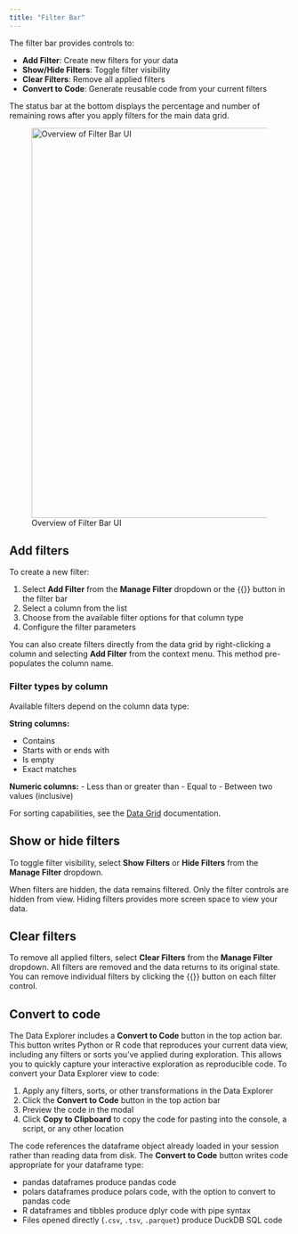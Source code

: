 ```yaml
---
title: "Filter Bar"
---
```


The filter bar provides controls to:

- **Add Filter**: Create new filters for your data
- **Show/Hide Filters**: Toggle filter visibility 
- **Clear Filters**: Remove all applied filters
- **Convert to Code**: Generate reusable code from your current filters

The status bar at the bottom displays the percentage and number of remaining rows after you apply filters for the main data grid.

![Overview of Filter Bar UI](images/data-explorer-filter-ui.png){width=700 fig-alt="Data explorer with active filters: 'year = 2013' and 'month >= 2.' Displays 309,772 rows of data across 19 columns. Options visible include 'Add Filter', 'Hide Filters', 'Clear Filters', 'Clear Column Sorting', and 'Convert to Code'. A summary below indicates a large data set."}

## Add filters

To create a new filter:

1. Select **Add Filter** from the **Manage Filter** dropdown or the {{<fa plus>}} button in the filter bar
2. Select a column from the list
3. Choose from the available filter options for that column type
4. Configure the filter parameters

You can also create filters directly from the data grid by right-clicking a column and selecting **Add Filter** from the context menu. This method pre-populates the column name.

### Filter types by column

Available filters depend on the column data type:

**String columns:**

- Contains
- Starts with or ends with  
- Is empty
- Exact matches

**Numeric columns:**
- Less than or greater than
- Equal to
- Between two values (inclusive)

For sorting capabilities, see the [Data Grid](data-explorer-data-grid.qmd) documentation.

## Show or hide filters

To toggle filter visibility, select **Show Filters** or **Hide Filters** from the **Manage Filter** dropdown. 

When filters are hidden, the data remains filtered. Only the filter controls are hidden from view. Hiding filters provides more screen space to view your data.

## Clear filters

To remove all applied filters, select **Clear Filters** from the **Manage Filter** dropdown. All filters are removed and the data returns to its original state. You can remove individual filters by clicking the {{<fa x>}} button on each filter control.

<!-- vale Posit.Headings = NO -->
## Convert to code
<!-- vale Posit.Headings = Yes -->

The Data Explorer includes a **Convert to Code** button in the top action bar. 
This button writes Python or R code that reproduces your current data view, including any filters or sorts you've applied during exploration.
This allows you to quickly capture your interactive exploration as reproducible code.
To convert your Data Explorer view to code:

1. Apply any filters, sorts, or other transformations in the Data Explorer
2. Click the **Convert to Code** button in the top action bar
3. Preview the code in the modal
4. Click **Copy to Clipboard** to copy the code for pasting into the console, a script, or any other location

The code references the dataframe object already loaded in your session rather than reading data from disk.
The **Convert to Code** button writes code appropriate for your dataframe type:

- pandas dataframes produce pandas code
- polars dataframes produce polars code, with the option to convert to pandas code
- R dataframes and tibbles produce dplyr code with pipe syntax
- Files opened directly (`.csv`, `.tsv`, `.parquet`) produce DuckDB SQL code